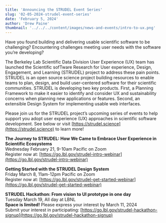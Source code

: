 ```yaml
---
title: 'Announcing the STRUDEL Event Series'
slug: '02-05-2024-strudel-event-series'
date: 'February 5, 2024'
author: 'Drew Paine'
thumbnail: '../../../content/images/news-and-events/intro-to-ux.png'
---
```


Have you found building and delivering usable scientific software to be challenging? Encountering challenges meeting user needs with the software you’re developing?

The Berkeley Lab Scientific Data Division User Experience (UX) team has launched the Scientific sofTware Research for User experience, Design, Engagement, and Learning (STRUDEL) project to address these pain points. STRUDEL is an open source science project building resources to enable teams to plan, design, and build user-centered software for their scientific communities. STRUDEL is developing two key products. First, a Planning Framework to make it easier to identify and consider UX and sustainability concerns when planning new applications or features. Second, an extensible Design System for implementing usable web interfaces.

Please join us for the STRUDEL project’s upcoming series of events to help support you adopt user experience (UX) approaches in scientific software development. See below or visit [https://strudel.science](https://strudel.science) to learn more!

<b>The Journey to STRUDEL: How We Came to Embrace User Experience in Scientific Ecosystems</b> <br/>
Wednesday February 21, 9-10am Pacific on Zoom <br/>
Register now at: [https://go.lbl.gov/strudel-intro-webinar](https://go.lbl.gov/strudel-intro-webinar) 

<b>Getting Started with the STRUDEL Design System</b> <br/>
Friday March 8, 11am-12pm Pacific on Zoom <br/>
Register now at: [https://go.lbl.gov/strudel-get-started-webinar](https://go.lbl.gov/strudel-get-started-webinar) 

<b>STRUDEL Hackathon: From vision to UI prototype in one day </b><br/>
Tuesday March 19, All day at LBNL <br/>
<b>Space is limited!</b> Please express your interest by March 11, 2024 <br/>
Submit your interest in participating: [https://go.lbl.gov/strudel-hackathon-signup](https://go.lbl.gov/strudel-hackathon-signup) 


